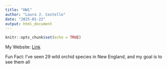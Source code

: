 ```yaml
---
title: "HW1"
author: "Laura J. Costello"
date: "2025-01-22"
output: html_document
---
```


```r
knitr::opts_chunk$set(echo = TRUE)
```

My Website: [Link](https://quietlymagical.github.io/LauraWebsite/)

Fun Fact: I've seen 29 wild orchid species in New England, and my goal is to see them all
